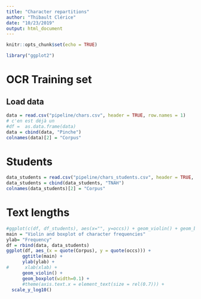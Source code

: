 ```yaml
---
title: "Character repartitions"
author: "Thibault Clérice"
date: "10/23/2019"
output: html_document
---
```


```r
knitr::opts_chunk$set(echo = TRUE)
```

```r
library("ggplot2")
```

# OCR Training set

## Load data

```r
data = read.csv("pipeline/chars.csv", header = TRUE, row.names = 1)
# c'en est déjà un
#df =  as.data.frame(data)
data = cbind(data, "Pinche")
colnames(data)[2] = "Corpus"
```

# Students

```r
data_students = read.csv("pipeline/chars_students.csv", header = TRUE, row.names = 1)
data_students = cbind(data_students, "TNAH")
colnames(data_students)[2] = "Corpus"
```

# Text lengths

```r
#ggplot(c(df, df_students), aes(x="", y=occs)) + geom_violin() + geom_boxplot(width=0.2) + ylab("Characters with this count") + xlab("Est. count of characters in the TNAH Dataset") + scale_y_log10()
main = "Violin and boxplot of character frequencies"
ylab= "Frequency"
df = rbind(data, data_students)
ggplot(df, aes_(x = quote(Corpus), y = quote(occs))) +
      ggtitle(main) +
      ylab(ylab) +
#      xlab(xlab) +
      geom_violin() + 
      geom_boxplot(width=0.1) +
      #theme(axis.text.x = element_text(size = rel(0.7))) +
  scale_y_log10()
```
